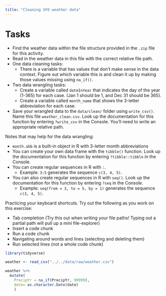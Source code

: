```yaml
---
title: "Cleaning SFO weather data"
---
```


# Tasks

- Find the weather data within the file structure provided in the `.zip` file for this activity.
- Read in the weather data in this file with the correct relative file path.
- One data cleaning tasks:
    - There is a variable that has values that don't make sense in the data context. Figure out which variable this is and clean it up by making those values missing using `na_if()`.
- Two data wrangling tasks:
    - Create a variable called `dateInYear` that indicates the day of the year (1-365) for each case. (Jan 1 should be 1, and Dec 31 should be 365).
    - Create a variable called `month_name` that shows the 3-letter abbreviation for each case.
- Save your wrangled data to the `data/clean/` folder using `write_csv()`. Name this file `weather_clean.csv`. Look up the documentation for this function by entering `?write_csv` in the Console. You'll need to write an appropriate relative path.



Notes that may help for the data wrangling:

- `month.abb` is a built-in object in R with 3-letter month abbreviations
- You can create your own data frame with the `tibble()` function. Look up the documentation for this function by entering `?tibble::tibble` in the Console.
- You can create regular sequences in R with `:`.
    - Example: `3:5` generates the sequence `c(3, 4, 5)`.
- You can also create regular sequences in R with `seq()`. Look up the documentation for this function by entering `?seq` in the Console.
    - Example: `seq(from = 3, to = 5, by = 1)` generates the sequence `c(3, 4, 5)`.



Practicing your keyboard shortcuts. Try out the following as you work on this exercise:

- Tab completion (Try this out when writing your file paths! Typing out a partial path will pull up a mini file-explorer)
- Insert a code chunk
- Run a code chunk
- Navigating around words and lines (selecting and deleting them)
- Run selected lines (not a whole code chunk)

```r
library(tidyverse)

weather <- read_csv("../../data/raw/weather.csv")
```
```r
weather %>%
  mutate(
    PrecipYr = na_if(PrecipYr, 99999),
    date= as.character.Date(date)
    )

```


